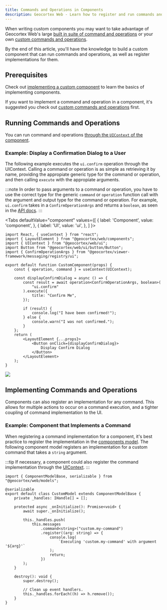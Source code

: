 ```yaml
---
title: Commands and Operations in Components
description: Geocortex Web - Learn how to register and run commands and operations in custom components
---
```



When writing custom components you may want to take advantage of Geocortex Web's large [built in suite of command and operations](api-commands-operations.mdx) or your own [custom commands and operations](usecases-implement-command-operation.mdx).

By the end of this article, you'll have the knowledge to build a custom component that can run commands and operations, as well as register implementations for them.

## Prerequisites

Check out [implementing a custom component](usecases-implement-component-with-ui.mdx) to learn the basics of implementing components.

If you want to implement a command and operation in a component, it's suggested you check out [custom commands and operations](usecases-implement-command-operation.mdx#implement-the-custom-command-and-operation) first.

## Running Commands and Operations

You can run command and operations [through the `UIContext` of the component](sdk-ui-context.mdx).

### Example: Display a Confirmation Dialog to a User

The following example executes the `ui.confirm` operation through the UIContext. Calling a command or operation is as simple as retrieving it by name, providing the appropiate generic type for the command or operation, and then calling `execute` with the appropiate arguments.

:::note
In order to pass arguments to a command or operation, you have to use the correct type for the generic `command` or `operation` function call with the argument and output type for the command or operation. For example, `ui.confirm` takes in a `ConfirmOperationArgs` and returns a `boolean`, as seen in the [API docs](api-commands-operations.mdx#uiconfirm).
:::

<Tabs
  defaultValue="component"
  values={[
    { label: 'Component', value: 'component', },
    { label: 'UI', value: 'ui', },
  ]
}>
<TabItem value="component">

```tsx title="src/components/CustomComponent/CustomComponent.tsx"
import React, { useContext } from "react";
import { LayoutElement } from "@geocortex/web/components";
import { UIContext } from "@geocortex/web/ui";
import Button from "@geocortex/web/ui/button/Button";
import { ConfirmOperationArgs } from "@geocortex/viewer-framework/messaging/registry/ui";

export default function CustomComponent(props) {
    const { operation, command } = useContext(UIContext);

    const displayConfirmDialog = async () => {
        const result = await operation<ConfirmOperationArgs, boolean>(
            "ui.confirm"
        ).execute({
            title: "Confirm Me",
        });

        if (result) {
            console.log("I have been confirmed!");
        } else {
            console.warn("I was not confirmed.");
        }
    };
    return (
        <LayoutElement {...props}>
            <Button onClick={displayConfirmDialog}>
                Display Confirm Dialog
            </Button>
        </LayoutElement>
    );
}
```

</TabItem>
<TabItem value="ui">
<img src={useBaseUrl("img/web-display-notification.png")}/>
</TabItem>
</Tabs>

## Implementing Commands and Operations

Components can also register an implementation for any command. This allows for multiple actions to occur on a command execution, and a tighter coupling of command implementation to the UI.

### Example: Component that Implements a Command

When registering a command implementation for a component, it's best practice to register the implementation in the [components model](concepts-components-services.mdx#component-models-and-configuration). The following component model registers an implementation for a custom command that takes a `string` argument.

:::tip
If necessary, a component could also register the command implementation through the [UIContext](sdk-ui-context.mdx).
:::

```tsx
import { ComponentModelBase, serializable } from "@geocortex/web/models";

@serializable
export default class CustomModel extends ComponentModelBase {
    private _handles: IHandle[] = [];

    protected async _onInitialize(): Promise<void> {
        await super._onInitialize();

        this._handles.push(
            this.messages
                .command<string>("custom.my-command")
                .register((arg: string) => {
                    console.log(
                        `Executing 'custom.my-command' with argument '${arg}'`
                    );
                    return;
                })
        );
    }

    destroy(): void {
        super.destroy();

        // Clean up event handlers.
        this._handles.forEach((h) => h.remove());
    }
}
```
